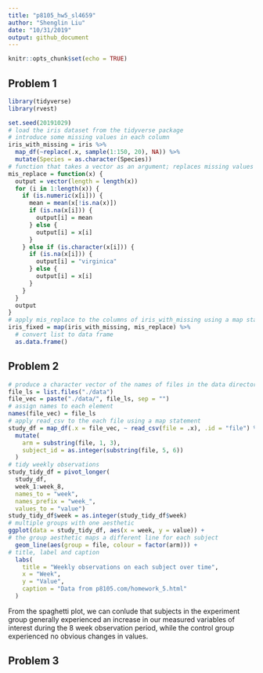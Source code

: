 ```yaml
---
title: "p8105_hw5_sl4659"
author: "Shenglin Liu"
date: "10/31/2019"
output: github_document
---
```


```r
knitr::opts_chunk$set(echo = TRUE)
```

## Problem 1
```r
library(tidyverse)
library(rvest)

set.seed(20191029)
# load the iris dataset from the tidyverse package 
# introduce some missing values in each column
iris_with_missing = iris %>% 
  map_df(~replace(.x, sample(1:150, 20), NA)) %>%
  mutate(Species = as.character(Species))
# function that takes a vector as an argument; replaces missing values using the rules instructed
mis_replace = function(x) {
  output = vector(length = length(x))
  for (i in 1:length(x)) {
    if (is.numeric(x[i])) {
      mean = mean(x[!is.na(x)])
      if (is.na(x[i])) {
        output[i] = mean
      } else {
        output[i] = x[i]
      }
    } else if (is.character(x[i])) {
      if (is.na(x[i])) {
        output[i] = "virginica"
      } else {
        output[i] = x[i]
      }
    }
  }
  output
}
# apply mis_replace to the columns of iris_with_missing using a map statement
iris_fixed = map(iris_with_missing, mis_replace) %>%
  # convert list to data frame
  as.data.frame()
```

## Problem 2
```r
# produce a character vector of the names of files in the data directory
file_ls = list.files("./data")
file_vec = paste("./data/", file_ls, sep = "")
# assign names to each element
names(file_vec) = file_ls
# apply read_csv to the each file using a map statement
study_df = map_df(.x = file_vec, ~ read_csv(file = .x), .id = "file") %>%
  mutate(
    arm = substring(file, 1, 3),
    subject_id = as.integer(substring(file, 5, 6))
  )
# tidy weekly observations
study_tidy_df = pivot_longer(
  study_df, 
  week_1:week_8,
  names_to = "week", 
  names_prefix = "week_",
  values_to = "value")
study_tidy_df$week = as.integer(study_tidy_df$week)
# multiple groups with one aesthetic
ggplot(data = study_tidy_df, aes(x = week, y = value)) + 
# the group aesthetic maps a different line for each subject
  geom_line(aes(group = file, colour = factor(arm))) +
# title, label and caption
  labs(
    title = "Weekly observations on each subject over time",
    x = "Week",
    y = "Value",
    caption = "Data from p8105.com/homework_5.html"
  )
```

From the spaghetti plot, we can conlude that subjects in the experiment group generally experienced an increase in our measured variables of interest during the 8 week observation period, while the control group experienced no obvious changes in values.

## Problem 3

